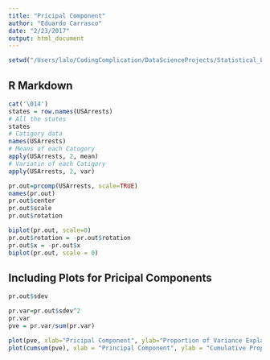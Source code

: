 ```yaml
---
title: "Pricipal Component"
author: "Eduardo Carrasco"
date: "2/23/2017"
output: html_document
---
```


```r
setwd("/Users/lalo/CodingComplication/DataScienceProjects/Statistical_Learning_In_R/Clustering")

```

## R Markdown

```r
cat('\014')
states = row.names(USArrests)
# All the states
states
# Catigory data
names(USArrests)
# Means of each Catogory
apply(USArrests, 2, mean)
# Variatin of each Catigory
apply(USArrests, 2, var)

```



```r
pr.out=prcomp(USArrests, scale=TRUE)
names(pr.out)
pr.out$center
pr.out$scale
pr.out$rotation

biplot(pr.out, scale=0)
pr.out$rotation = -pr.out$rotation
pr.out$x = -pr.out$x
biplot(pr.out, scale = 0)
```
## Including Plots for Pricipal Components
```r
pr.out$sdev

pr.var=pr.out$sdev^2
pr.var
pve = pr.var/sum(pr.var)

plot(pve, xlab="Pricipal Component", ylab="Proportion of Variance Explained",ylim = c(0,1), type = 'b')
plot(cumsum(pve), xlab = "Principal Component", ylab = "Cumulative Proportion of Variance Explained", ylim = c(0,1), type = 'b')
```



